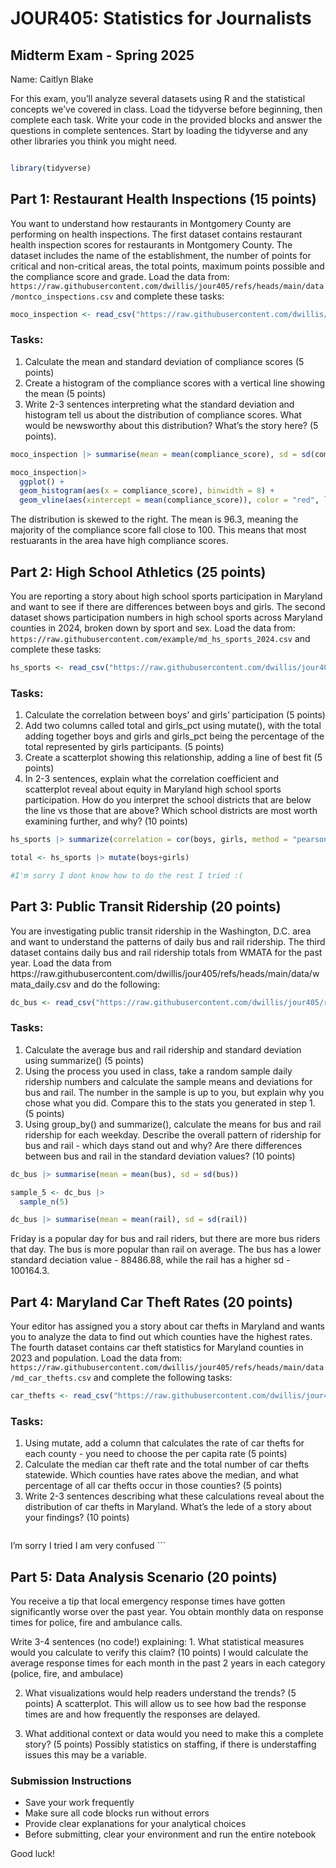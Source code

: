 # JOUR405: Statistics for Journalists
## Midterm Exam - Spring 2025

Name: Caitlyn Blake

For this exam, you'll analyze several datasets using R and the statistical concepts we've covered in class. Load the tidyverse before beginning, then complete each task. Write your code in the provided blocks and answer the questions in complete sentences. Start by loading the tidyverse and any other libraries you think you might need.

```r
```
```r
library(tidyverse)
```

## Part 1: Restaurant Health Inspections (15 points)

You want to understand how restaurants in Montgomery County are performing on health inspections. The first dataset contains restaurant health inspection scores for restaurants in Montgomery County. The dataset includes the name of the establishment, the number of points for critical and non-critical areas, the total points, maximum points possible and the compliance score and grade. Load the data from: `https://raw.githubusercontent.com/dwillis/jour405/refs/heads/main/data/montco_inspections.csv` and complete these tasks:
```r
moco_inspection <- read_csv("https://raw.githubusercontent.com/dwillis/jour405/refs/heads/main/data/montco_inspections.csv")
```



### Tasks:
1. Calculate the mean and standard deviation of compliance scores (5 points)
2. Create a histogram of the compliance scores with a vertical line showing the mean (5 points)
3. Write 2-3 sentences interpreting what the standard deviation and histogram tell us about the distribution of compliance scores. What would be newsworthy about this distribution? What's the story here? (5 points).

```r
moco_inspection |> summarise(mean = mean(compliance_score), sd = sd(compliance_score))
```

```r
moco_inspection|> 
  ggplot() +
  geom_histogram(aes(x = compliance_score), binwidth = 8) +
  geom_vline(aes(xintercept = mean(compliance_score)), color = "red", linetype = "dashed", linewidth = 1)
```
The distribution is skewed to the right. The mean is 96.3, meaning the majority of the compliance score fall close to 100. This means that most restuarants in the area have high compliance scores.

## Part 2: High School Athletics (25 points)

You are reporting a story about high school sports participation in Maryland and want to see if there are differences between boys and girls. The second dataset shows participation numbers in high school sports across Maryland counties in 2024, broken down by sport and sex. Load the data from: `https://raw.githubusercontent.com/example/md_hs_sports_2024.csv` and complete these tasks:

```r
hs_sports <- read_csv("https://raw.githubusercontent.com/dwillis/jour405/refs/heads/main/data/md_hs_participation.csv")
```


### Tasks:
1. Calculate the correlation between boys' and girls' participation (5 points)
2. Add two columns called total and girls_pct using mutate(), with the total adding together boys and girls and girls_pct being the percentage of the total represented by girls participants. (5 points)
3. Create a scatterplot showing this relationship, adding a line of best fit (5 points)
4. In 2-3 sentences, explain what the correlation coefficient and scatterplot reveal about equity in Maryland high school sports participation. How do you interpret the school districts that are below the line vs those that are above? Which school districts are most worth examining further, and why? (10 points)

```r
hs_sports |> summarize(correlation = cor(boys, girls, method = "pearson"))

total <- hs_sports |> mutate(boys+girls)

#I'm sorry I dont know how to do the rest I tried :(
```


## Part 3: Public Transit Ridership (20 points)

You are investigating public transit ridership in the Washington, D.C. area and want to understand the patterns of daily bus and rail ridership. The third dataset contains daily bus and rail ridership totals from WMATA for the past year. Load the data from https://raw.githubusercontent.com/dwillis/jour405/refs/heads/main/data/wmata_daily.csv and do the following:

```r
dc_bus <- read_csv("https://raw.githubusercontent.com/dwillis/jour405/refs/heads/main/data/wmata_daily.csv")
```



### Tasks:
1. Calculate the average bus and rail ridership and standard deviation using summarize() (5 points)
2. Using the process you used in class, take a random sample daily ridership numbers and calculate the sample means and deviations for bus and rail. The number in the sample is up to you, but explain why you chose what you did. Compare this to the stats you generated in step 1. (5 points)
3. Using group_by() and summarize(), calculate the means for bus and rail ridership for each weekday. Describe the overall pattern of ridership for bus and rail - which days stand out and why? Are there differences between bus and rail in the standard deviation values? (10 points)


```r
dc_bus |> summarise(mean = mean(bus), sd = sd(bus))
```
```r
sample_5 <- dc_bus |> 
  sample_n(5)
```

```r
dc_bus |> summarise(mean = mean(rail), sd = sd(rail))
```
Friday is a popular day for bus and rail riders, but there are more bus riders that day. The bus is more popular than rail on average. The bus has a lower standard deciation value - 88486.88, while the rail has a higher sd - 100164.3. 




## Part 4: Maryland Car Theft Rates (20 points)

Your editor has assigned you a story about car thefts in Maryland and wants you to analyze the data to find out which counties have the highest rates. The fourth dataset contains car theft statistics for Maryland counties in 2023 and population. Load the data from: `https://raw.githubusercontent.com/dwillis/jour405/refs/heads/main/data/md_car_thefts.csv` and complete the following tasks:
```r
car_thefts <- read_csv("https://raw.githubusercontent.com/dwillis/jour405/refs/heads/main/data/md_car_thefts.csv")
```

### Tasks:
1. Using mutate, add a column that calculates the rate of car thefts for each county - you need to choose the per capita rate (5 points)
2. Calculate the median car theft rate and the total number of car thefts statewide. Which counties have rates above the median, and what percentage of all car thefts occur in those counties? (5 points)
3. Write 2-3 sentences describing what these calculations reveal about the distribution of car thefts in Maryland. What's the lede of a story about your findings? (10 points)


```r

```
I'm sorry I tried I am very confused
```

## Part 5: Data Analysis Scenario (20 points)

You receive a tip that local emergency response times have gotten significantly worse over the past year. You obtain monthly data on response times for police, fire and ambulance calls.

Write 3-4 sentences (no code!) explaining:
1. What statistical measures would you calculate to verify this claim? (10 points)
I would calculate the average response times for each month in the past 2 years in each category (police, fire, and ambulace)

2. What visualizations would help readers understand the trends? (5 points)
A scatterplot. This will allow us to see how bad the response times are and how frequently the responses are delayed. 

3. What additional context or data would you need to make this a complete story? (5 points)
Possibly statistics on staffing, if there is understaffing issues this may be a variable. 


### Submission Instructions
- Save your work frequently
- Make sure all code blocks run without errors
- Provide clear explanations for your analytical choices
- Before submitting, clear your environment and run the entire notebook

Good luck!
